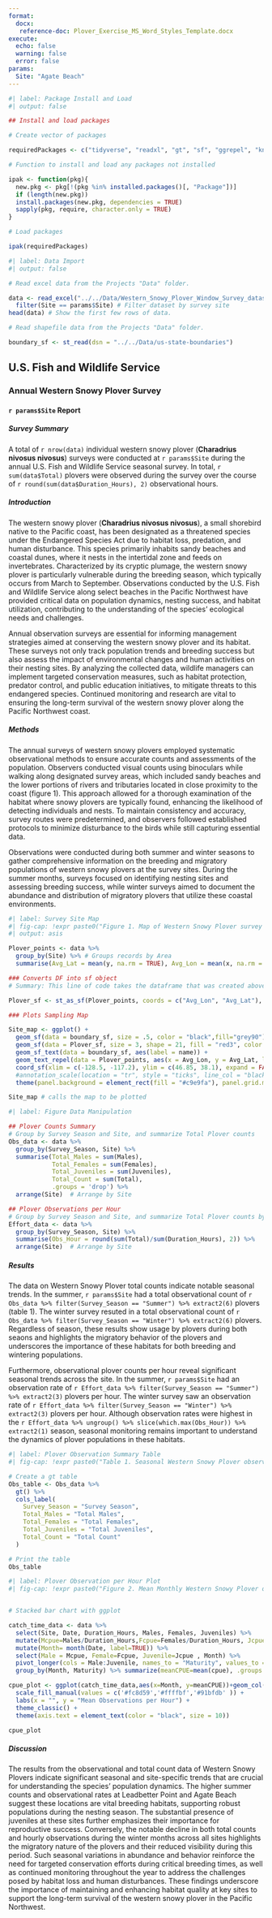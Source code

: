 ```yaml
---
format: 
  docx:
   reference-doc: Plover_Exercise_MS_Word_Styles_Template.docx
execute: 
  echo: false
  warning: false
  error: false
params:
  Site: "Agate Beach"
---
```


```r
#| label: Package Install and Load
#| output: false

## Install and load packages

# Create vector of packages

requiredPackages <- c("tidyverse", "readxl", "gt", "sf", "ggrepel", "knitr", "magrittr")

# Function to install and load any packages not installed

ipak <- function(pkg){
  new.pkg <- pkg[!(pkg %in% installed.packages()[, "Package"])]
  if (length(new.pkg))
  install.packages(new.pkg, dependencies = TRUE)
  sapply(pkg, require, character.only = TRUE)
}

# Load packages

ipak(requiredPackages)
```

```r
#| label: Data Import
#| output: false

# Read excel data from the Projects "Data" folder. 

data <- read_excel("../../Data/Western_Snowy_Plover_Window_Survey_dataset.xlsx") %>% # Read in our downloaded plover dataset.
  filter(Site == params$Site) # Filter dataset by survey site
head(data) # Show the first few rows of data.

# Read shapefile data from the Projects "Data" folder. 

boundary_sf <- st_read(dsn = "../../Data/us-state-boundaries")
```

## U.S. Fish and Wildlife Service

### Annual Western Snowy Plover Survey

#### `r params$Site` Report

##### Survey Summary

A total of `r nrow(data)` individual western snowy plover (**Charadrius nivosus nivosus**) surveys were conducted at `r params$Site` during the annual U.S. Fish and Wildlife Service seasonal survey. In total, `r sum(data$Total)` plovers were observed during the survey over the course of `r round(sum(data$Duration_Hours), 2)` observational hours.

##### Introduction

The western snowy plover (**Charadrius nivosus nivosus**), a small shorebird native to the Pacific coast, has been designated as a threatened species under the Endangered Species Act due to habitat loss, predation, and human disturbance. This species primarily inhabits sandy beaches and coastal dunes, where it nests in the intertidal zone and feeds on invertebrates. Characterized by its cryptic plumage, the western snowy plover is particularly vulnerable during the breeding season, which typically occurs from March to September. Observations conducted by the U.S. Fish and Wildlife Service along select beaches in the Pacific Northwest have provided critical data on population dynamics, nesting success, and habitat utilization, contributing to the understanding of the species' ecological needs and challenges.

Annual observation surveys are essential for informing management strategies aimed at conserving the western snowy plover and its habitat. These surveys not only track population trends and breeding success but also assess the impact of environmental changes and human activities on their nesting sites. By analyzing the collected data, wildlife managers can implement targeted conservation measures, such as habitat protection, predator control, and public education initiatives, to mitigate threats to this endangered species. Continued monitoring and research are vital to ensuring the long-term survival of the western snowy plover along the Pacific Northwest coast.

##### Methods

The annual surveys of western snowy plovers employed systematic observational methods to ensure accurate counts and assessments of the population. Observers conducted visual counts using binoculars while walking along designated survey areas, which included sandy beaches and the lower portions of rivers and tributaries located in close proximity to the coast (figure 1). This approach allowed for a thorough examination of the habitat where snowy plovers are typically found, enhancing the likelihood of detecting individuals and nests. To maintain consistency and accuracy, survey routes were predetermined, and observers followed established protocols to minimize disturbance to the birds while still capturing essential data.

Observations were conducted during both summer and winter seasons to gather comprehensive information on the breeding and migratory populations of western snowy plovers at the survey sites. During the summer months, surveys focused on identifying nesting sites and assessing breeding success, while winter surveys aimed to document the abundance and distribution of migratory plovers that utilize these coastal environments. 

```r
#| label: Survey Site Map
#| fig-cap: !expr paste0("Figure 1. Map of Western Snowy Plover survey locations at the ", params$Site, " survey location.")
#| output: asis

Plover_points <- data %>%
  group_by(Site) %>% # Groups records by Area
  summarise(Avg_Lat = mean(y, na.rm = TRUE), Avg_Lon = mean(x, na.rm = TRUE)) # Creates averages of geometry for each Area

### Converts DF into sf object
# Summary: This line of code takes the dataframe that was created above and turns it into a sf object that can be used for plotting on the map.

Plover_sf <- st_as_sf(Plover_points, coords = c("Avg_Lon", "Avg_Lat"), crs = 4326, agr = "constant") # Creates a sf object of the above DF

### Plots Sampling Map

Site_map <- ggplot() +
  geom_sf(data = boundary_sf, size = .5, color = "black",fill="grey90") + # Plots the Great Lakes Polygon shapefile
  geom_sf(data = Plover_sf, size = 3, shape = 21, fill = "red3", color = "red1", stroke = 1.25, alpha = .5) +
  geom_sf_text(data = boundary_sf, aes(label = name)) +
  geom_text_repel(data = Plover_points, aes(x = Avg_Lon, y = Avg_Lat, label = Site), size = 3.1, point.padding = .75, max.overlaps = Inf) + 
  coord_sf(xlim = c(-128.5, -117.2), ylim = c(46.85, 38.1), expand = FALSE) + # Zooms in on the specified area of the Great Lakes shapefile
  #annotation_scale(location = "tr", style = "ticks", line_col = "black", text_col = "black") + # Applies a scale bar to the plot
  theme(panel.background = element_rect(fill = "#c9e9fa"), panel.grid.major = element_blank(), panel.grid.minor = element_blank(), axis.text.x=element_text(colour="black"), axis.text.y=element_text(colour="black"), axis.title.y = element_blank(), axis.title.x = element_blank(), axis.line = element_line(colour = "black"), panel.border = element_rect(colour = "black", fill=NA, size=.5)) # Gives the plot a plain standard appearance

Site_map # calls the map to be plotted
```

```r
#| label: Figure Data Manipulation

## Plover Counts Summary
# Group by Survey Season and Site, and summarize Total Plover counts
Obs_data <- data %>%
  group_by(Survey_Season, Site) %>%
  summarise(Total_Males = sum(Males),
            Total_Females = sum(Females),
            Total_Juveniles = sum(Juveniles),
            Total_Count = sum(Total),
            .groups = 'drop') %>%
  arrange(Site)  # Arrange by Site

## Plover Observations per Hour
# Group by Survey Season and Site, and summarize Total Plover counts by duration (hours)
Effort_data <- data %>%
  group_by(Survey_Season, Site) %>%
  summarise(Obs_Hour = round(sum(Total)/sum(Duration_Hours), 2)) %>%
  arrange(Site)  # Arrange by Site
```

##### Results

The data on Western Snowy Plover total counts indicate notable seasonal trends. In the summer, `r params$Site` had a total observational count of `r Obs_data %>% filter(Survey_Season == "Summer") %>% extract2(6)` plovers (table 1). The winter survey resuted in a total observational count of `r Obs_data %>% filter(Survey_Season == "Winter") %>% extract2(6)` plovers. Regardless of season, these results show usage by plovers during both seaons and highlights the migratory behavior of the plovers and underscores the importance of these habitats for both breeding and wintering populations.

Furthermore, observational plover counts per hour reveal significant seasonal trends across the site. In the summer, `r params$Site` had an observation rate of `r Effort_data %>% filter(Survey_Season == "Summer") %>% extract2(3)` plovers per hour. The winter survey saw an observation rate of `r Effort_data %>% filter(Survey_Season == "Winter") %>% extract2(3)` plovers per hour. Although observation rates were highest in the `r Effort_data %>% ungroup() %>% slice(which.max(Obs_Hour)) %>% extract2(1)` season, seasonal monitoring remains important to understand the dynamics of plover populations in these habitats.

```r
#| label: Plover Observation Summary Table
#| fig-cap: !expr paste0("Table 1. Seasonal Western Snowy Plover observational counts at the ", params$Site, " survey location.")

# Create a gt table
Obs_table <- Obs_data %>%
  gt() %>%
  cols_label(
    Survey_Season = "Survey Season",
    Total_Males = "Total Males",
    Total_Females = "Total Females",
    Total_Juveniles = "Total Juveniles",
    Total_Count = "Total Count"
  )

# Print the table
Obs_table
```

```r
#| label: Plover Observation per Hour Plot
#| fig-cap: !expr paste0("Figure 2. Mean Monthly Western Snowy Plover observation rates (per hour) at the ", params$Site, " survey location.")


# Stacked bar chart with ggplot

catch_time_data <- data %>% 
  select(Site, Date, Duration_Hours, Males, Females, Juveniles) %>%
  mutate(Mcpue=Males/Duration_Hours,Fcpue=Females/Duration_Hours, Jcpue=Juveniles/Duration_Hours ) %>%  
  mutate(Month= month(Date, label=TRUE)) %>% 
  select(Male = Mcpue, Female=Fcpue, Juvenile=Jcpue , Month) %>%
  pivot_longer(cols = Male:Juvenile, names_to = "Maturity", values_to = "cpue") %>% 
  group_by(Month, Maturity) %>% summarize(meanCPUE=mean(cpue), .groups = "keep")

cpue_plot <- ggplot(catch_time_data,aes(x=Month, y=meanCPUE))+geom_col(aes(fill=Maturity),color = "black")+
  scale_fill_manual(values = c('#fc8d59','#ffffbf','#91bfdb' )) +
  labs(x = "", y = "Mean Observations per Hour") +
  theme_classic() +
  theme(axis.text = element_text(color = "black", size = 10))

cpue_plot
```

##### Discussion

The results from the observational and total count data of Western Snowy Plovers indicate significant seasonal and site-specific trends that are crucial for understanding the species' population dynamics. The higher summer counts and observational rates at Leadbetter Point and Agate Beach suggest these locations are vital breeding habitats, supporting robust populations during the nesting season. The substantial presence of juveniles at these sites further emphasizes their importance for reproductive success. Conversely, the notable decline in both total counts and hourly observations during the winter months across all sites highlights the migratory nature of the plovers and their reduced visibility during this period. Such seasonal variations in abundance and behavior reinforce the need for targeted conservation efforts during critical breeding times, as well as continued monitoring throughout the year to address the challenges posed by habitat loss and human disturbances. These findings underscore the importance of maintaining and enhancing habitat quality at key sites to support the long-term survival of the western snowy plover in the Pacific Northwest.